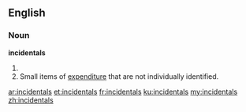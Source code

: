 ==English==

===Noun===
'''incidentals'''

# {{plural of|incidental}}
# Small items of [[expenditure]] that are not individually identified.

[[ar:incidentals]]
[[et:incidentals]]
[[fr:incidentals]]
[[ku:incidentals]]
[[my:incidentals]]
[[zh:incidentals]]